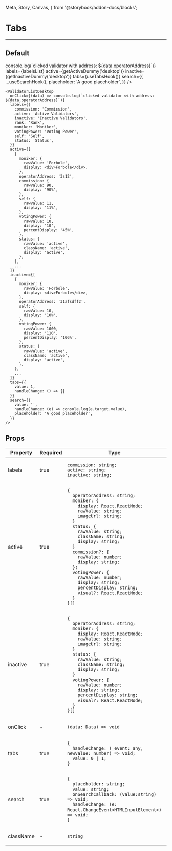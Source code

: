   Meta, Story, Canvas,
} from '@storybook/addon-docs/blocks';

<Meta title="ValidatorListDesktop" component={ValidatorListDesktop}/>

# Tabs

---

## Default
<Canvas>
  <Story name="Default">
    <ValidatorListDesktop
      onClick={(data) => console.log(`clicked validator with address: ${data.operatorAddress}`)}
      labels={labelsList}
      active={getActiveDummy('desktop')}
      inactive={getInactiveDummy('desktop')}
      tabs={useTabsHook()}
      search={{
        ...useSearchHook(),
        placeholder: 'A good placeholder',
      }}
    />
  </Story>
</Canvas>

```
<ValidatorListDesktop
  onClick={(data) => console.log(`clicked validator with address: ${data.operatorAddress}`)}
  labels={{
    commission: 'Commission',
    active: 'Active Validators',
    inactive: 'Inactive Validators',
    rank: 'Rank',
    moniker: 'Moniker',
    votingPower: 'Voting Power',
    self: 'Self',
    status: 'Status',
  }}
  active={[
    {
      moniker: {
        rawValue: 'Forbole',
        display: <div>Forbole</div>,
      },
      operatorAddress: '3s12',
      commission: {
        rawValue: 90,
        display: '90%',
      },
      self: {
        rawValue: 11,
        display: '11%',
      },
      votingPower: {
        rawValue: 10,
        display: '10',
        percentDisplay: '45%',
      },
      status: {
        rawValue: 'active',
        className: 'active',
        display: 'active',
      },
    },
    ...
  ]}
  inactive={[
    {
      moniker: {
        rawValue: 'Forbole',
        display: <div>Forbole</div>,
      },
      operatorAddress: '31afsdff2',
      self: {
        rawValue: 10,
        display: '10%',
      },
      votingPower: {
        rawValue: 1000,
        display: '110',
        percentDisplay: '106%',
      },
      status: {
        rawValue: 'active',
        className: 'active',
        display: 'active',
      },
    },
    ...
  ]}
  tabs={{
    value: 1,
    handleChange: () => {}
  }}
  search={{
    value: '',
    handleChange: (e) => console.log(e.target.value),
    placeholder: 'A good placeholder',
  }}
/>
```

## Props
<table>
<thead>
  <tr>
    <th>Property</th>
    <th>Required</th>
    <th>Type</th>
    <th>Description</th>
    <th>Default</th>
  </tr>
</thead>
<tbody>
  <tr>
    <td>labels</td>
    <td>true</td>
    <td>

```
commission: string;
active: string;
inactive: string;
```

  </td>
    <td>-</td>
    <td>-</td>
  </tr>

  <tr>
    <td>active</td>
    <td>true</td>
    <td>

```
{
  operatorAddress: string;
  moniker: {
    display: React.ReactNode;
    rawValue: string;
    imageUrl: string;
  }
  status: {
    rawValue: string;
    className: string;
    display: string;
  }
  commission?: {
    rawValue: number;
    display: string;
  };
  votingPower: {
    rawValue: number;
    display: string;
    percentDisplay: string;
    visual?: React.ReactNode;
  }
}[]
```

  </td>
    <td>-</td>
    <td>-</td>
  </tr>

  <tr>
    <td>inactive</td>
    <td>true</td>
    <td>

```
{
  operatorAddress: string;
  moniker: {
    display: React.ReactNode;
    rawValue: string;
    imageUrl: string;
  }
  status: {
    rawValue: string;
    className: string;
    display: string;
  }
  votingPower: {
    rawValue: number;
    display: string;
    percentDisplay: string;
    visual?: React.ReactNode;
  }
}[]
```

  </td>
    <td>-</td>
    <td>-</td>
  </tr>

  <tr>
    <td>onClick</td>
    <td>-</td>
    <td>

`(data: Data) => void`

  </td>
    <td>-</td>
    <td>-</td>
  </tr>

<tr>
    <td>tabs</td>
    <td>true</td>
    <td>

```
{
  handleChange: (_event: any, newValue: number) => void;
  value: 0 | 1;
}
```

  </td>
    <td>handles mui tabs</td>
    <td>-</td>
  </tr>

  <tr>
    <td>search</td>
    <td>true</td>
    <td>

```
{
  placeholder: string;
  value: string;
  onSearchCallback: (value:string) => void;
  handleChange: (e: React.ChangeEvent<HTMLInputElement>) => void;
}
```

  </td>
    <td>handles search bar</td>
    <td>-</td>
  </tr>

  <tr>
    <td>className</td>
    <td>-</td>
    <td>

`string`

  </td>
    <td>-</td>
    <td>-</td>
  </tr>
  </tbody>
</table>
<br/>
